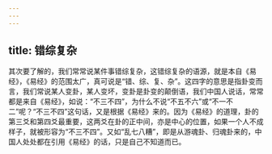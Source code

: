 ```yaml
---
---
---
```

title: 错综复杂
---




其次要了解的，我们常常说某件事错综复杂，这错综复杂的语源，就是本自《易经》，《易经》的范围太广，真可说是“错、综、复、杂”。这四字的意思是指卦变而言，我们常说某人变卦，某人变坏，变卦是卦变的颠倒语，我们中国人说话，常常都是来自《易经》，如说：“不三不四”，为什么不说“不五不六”或“不一不二”呢？“不三不四”这句话，又是根据《易经》来的。因为《易经》的道理，卦的第三爻和第四爻最重要，这两爻在卦的正中间，亦是中心的位置，如果一个人不成样子，就被形容为“不三不四”。又如“乱七八糟”，即是从游魂卦、归魂卦来的，中国人处处都在引用《易经》的话，只是自己不知道而已。